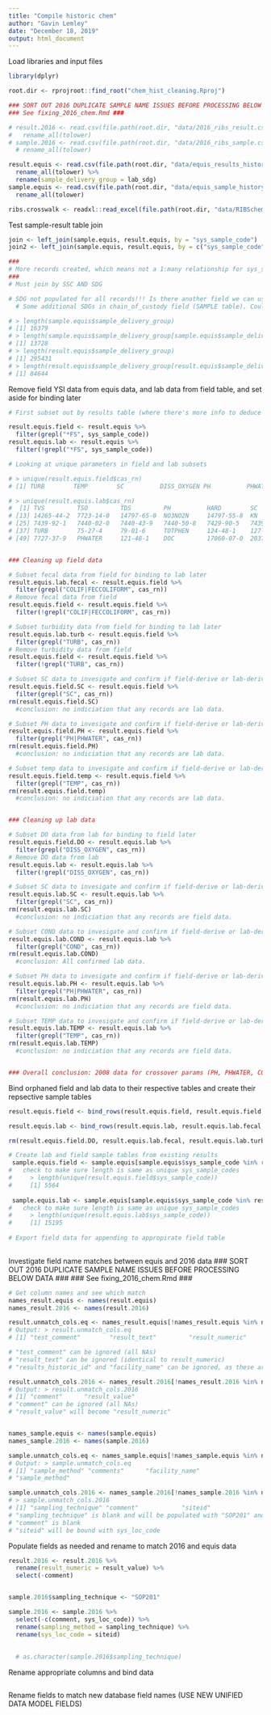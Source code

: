 ```yaml
---
title: "Compile historic chem"
author: "Gavin Lemley"
date: "December 18, 2019"
output: html_document
---
```


Load libraries and input files
```r
library(dplyr)

root.dir <- rprojroot::find_root("chem_hist_cleaning.Rproj")

### SORT OUT 2016 DUPLICATE SAMPLE NAME ISSUES BEFORE PROCESSING BELOW DATA ###
### See fixing_2016_chem.Rmd ###

# result.2016 <- read.csv(file.path(root.dir, "data/2016_ribs_result.csv"), stringsAsFactors = FALSE) %>% 
#   rename_all(tolower)
# sample.2016 <- read.csv(file.path(root.dir, "data/2016_ribs_sample.csv"), stringsAsFactors = FALSE) %>% 
  # rename_all(tolower)

result.equis <- read.csv(file.path(root.dir, "data/equis_results_history.csv"), stringsAsFactors = FALSE) %>% 
  rename_all(tolower) %>%
  rename(sample_delivery_group = lab_sdg)
sample.equis <- read.csv(file.path(root.dir, "data/equis_sample_history.csv"), stringsAsFactors = FALSE) %>% 
  rename_all(tolower)

ribs.crosswalk <- readxl::read_excel(file.path(root.dir, "data/RIBSchem_historic_BioSiteJoin_2019-12-18.xlsx"))

```

Test sample-result table join
```r

join <- left_join(sample.equis, result.equis, by = "sys_sample_code")
join2 <- left_join(sample.equis, result.equis, by = c("sys_sample_code", "sample_delivery_group"))

###
# More records created, which means not a 1:many relationship for sys_sample_code. Look into this.
###
# Must join by SSC AND SDG

# SDG not populated for all records!!! Is there another field we can use?
  # Some additional SDGs in chain_of_custody field (SAMPLE table). Could pull SDG from lab_sample_id (RESULT table)

# > length(sample.equis$sample_delivery_group)
# [1] 16379
# > length(sample.equis$sample_delivery_group[sample.equis$sample_delivery_group != ""])
# [1] 13728
# > length(result.equis$sample_delivery_group)
# [1] 295431
# > length(result.equis$sample_delivery_group[result.equis$sample_delivery_group != ""])
# [1] 84644

```

Remove field YSI data from equis data, and lab data from field table, and set aside for binding later
```r
# First subset out by results table (where there's more info to deduce field vs lab data) then %in% match to subset samples table

result.equis.field <- result.equis %>% 
  filter(grepl("*FS", sys_sample_code))
result.equis.lab <- result.equis %>% 
  filter(!grepl("*FS", sys_sample_code))

# Looking at unique parameters in field and lab subsets

# > unique(result.equis.field$cas_rn)
# [1] TURB        TEMP        SC          DISS_OXYGEN PH          PHWATER     COLIF       FECCOLIFORM

# > unique(result.equis.lab$cas_rn)
#  [1] TVS         TSO         TDS         PH          HARD        SC          FECCOLIFORM COLIF       TSS         TEMP        DISS_OXYGEN TOC        
# [13] 14265-44-2  7723-14-0   14797-65-0  NO3NO2N     14797-55-8  KN          7664-41-7   ALK         16887-00-6  14808-79-8  16984-48-8  7439-97-6  
# [25] 7439-92-1   7440-02-0   7440-43-9   7440-50-8   7429-90-5   7439-89-6   7439-95-4   7439-96-5   7440-09-7   7440-23-5   7440-66-6   7440-70-2  
# [37] TURB        75-27-4     79-01-6     TOTPHEN     124-48-1    127-18-4    67-66-3     74-87-3     75-01-4     75-09-2     7440-22-4   7440-38-2  
# [49] 7727-37-9   PHWATER     121-48-1    DOC         17060-07-0  2037-26-5   460-00-4    PDORTHO     7440-44-0   COND        ARC-NO3NO2N 479-61-8 


### Cleaning up field data

# Subset fecal data from field for binding to lab later
result.equis.lab.fecal <- result.equis.field %>% 
  filter(grepl("COLIF|FECCOLIFORM", cas_rn))
# Remove fecal data from field
result.equis.field <- result.equis.field %>% 
  filter(!grepl("COLIF|FECCOLIFORM", cas_rn))

# Subset turbidity data from field for binding to lab later
result.equis.lab.turb <- result.equis.field %>% 
  filter(grepl("TURB", cas_rn))
# Remove turbidity data from field
result.equis.field <- result.equis.field %>% 
  filter(!grepl("TURB", cas_rn))

# Subset SC data to invesigate and confirm if field-derive or lab-derived
result.equis.field.SC <- result.equis.field %>% 
  filter(grepl("SC", cas_rn))
rm(result.equis.field.SC)
  #conclusion: no indiciation that any records are lab data.

# Subset PH data to invesigate and confirm if field-derive or lab-derived
result.equis.field.PH <- result.equis.field %>% 
  filter(grepl("PH|PHWATER", cas_rn))
rm(result.equis.field.PH)
  #conclusion: no indiciation that any records are lab data.

# Subset temp data to invesigate and confirm if field-derive or lab-derived
result.equis.field.temp <- result.equis.field %>% 
  filter(grepl("TEMP", cas_rn))
rm(result.equis.field.temp)
  #conclusion: no indiciation that any records are lab data.


### Cleaning up lab data

# Subset DO data from lab for binding to field later
result.equis.field.DO <- result.equis.lab %>% 
  filter(grepl("DISS_OXYGEN", cas_rn))
# Remove DO data from lab
result.equis.lab <- result.equis.lab %>% 
  filter(!grepl("DISS_OXYGEN", cas_rn))

# Subset SC data to invesigate and confirm if field-derive or lab-derived
result.equis.lab.SC <- result.equis.lab %>% 
  filter(grepl("SC", cas_rn))
rm(result.equis.lab.SC)
  #conclusion: no indiciation that any records are field data.

# Subset COND data to invesigate and confirm if field-derive or lab-derived
result.equis.lab.COND <- result.equis.lab %>% 
  filter(grepl("COND", cas_rn))
rm(result.equis.lab.COND)
  #conclusion: All confirmed lab data.

# Subset PH data to invesigate and confirm if field-derive or lab-derived
result.equis.lab.PH <- result.equis.lab %>% 
  filter(grepl("PH|PHWATER", cas_rn))
rm(result.equis.lab.PH)
  #conclusion: no indiciation that any records are field data.

# Subset TEMP data to invesigate and confirm if field-derive or lab-derived
result.equis.lab.TEMP <- result.equis.lab %>% 
  filter(grepl("TEMP", cas_rn))
rm(result.equis.lab.TEMP)
  #conclusion: no indiciation that any records are field data.


### Overall conclusion: 2008 data for crossover params (PH, PHWATER, COND, SC, TEMP) looks suspcicious and should be investigated when all data is together. Move ahead with current designations in data.

```

Bind orphaned field and lab data to their respective tables and create their repsective sample tables
```r

result.equis.field <- bind_rows(result.equis.field, result.equis.field.DO)

result.equis.lab <- bind_rows(result.equis.lab, result.equis.lab.fecal, result.equis.lab.turb)

rm(result.equis.field.DO, result.equis.lab.fecal, result.equis.lab.turb)

# Create lab and field sample tables from existing results
 sample.equis.field <- sample.equis[sample.equis$sys_sample_code %in% result.equis.field$sys_sample_code, ]
#   check to make sure length is same as unique sys_sample_codes
#     > length(unique(result.equis.field$sys_sample_code))
#     [1] 5564
 
 sample.equis.lab <- sample.equis[sample.equis$sys_sample_code %in% result.equis.lab$sys_sample_code, ]
#   check to make sure length is same as unique sys_sample_codes
#     > length(unique(result.equis.lab$sys_sample_code))
#     [1] 15195
 
# Export field data for appending to appropirate field table
 
```

Investigate field name matches between equis and 2016 data
### SORT OUT 2016 DUPLICATE SAMPLE NAME ISSUES BEFORE PROCESSING BELOW DATA ###
### See fixing_2016_chem.Rmd ###
```r
# Get column names and see which match
names_result.equis <- names(result.equis)
names_result.2016 <- names(result.2016)

result.unmatch_cols.eq <- names_result.equis[!names_result.equis %in% names_result.2016]
# Output: > result.unmatch_cols.eq
# [1] "test_comment"        "result_text"         "result_numeric"      "results_historic_id" "facility_name"  

# "test_comment" can be ignored (all NAs)
# "result_text" can be ignored (identical to result_numeric) 
# "results_historic_id" and "facility_name" can be ignored, as these are equis fields.

result.unmatch_cols.2016 <- names_result.2016[!names_result.2016 %in% names_result.equis]
# Output: > result.unmatch_cols.2016
# [1] "comment"      "result_value" 
# "comment" can be ignored (all NAs)
# "result_value" will become "result_numeric"


names_sample.equis <- names(sample.equis)
names_sample.2016 <- names(sample.2016)

sample.unmatch_cols.eq <- names_sample.equis[!names_sample.equis %in% names_sample.2016]
# Output: > sample.unmatch_cols.eq
# [1] "sample_method" "comments"      "facility_name"
# "sample_method" 

sample.unmatch_cols.2016 <- names_sample.2016[!names_sample.2016 %in% names_sample.equis]
# > sample.unmatch_cols.2016
# [1] "sampling_technique" "comment"            "siteid"
# "sampling_technique" is blank and will be populated with "SOP201" and append to equis "sample_method""
# "comment" is blank
# "siteid" will be bound with sys_loc_code

```

Populate fields as needed and rename to match 2016 and equis data
```r

result.2016 <- result.2016 %>% 
  rename(result_numeric = result_value) %>% 
  select(-comment)


sample.2016$sampling_technique <- "SOP201" 

sample.2016 <- sample.2016 %>% 
  select(-c(comment, sys_loc_code)) %>% 
  rename(sampling_method = sampling_technique) %>%
  rename(sys_loc_code = siteid)
  
  
  # as.character(sample.2016$sampling_technique)

```


Rename appropriate columns and bind data
```r

```


Rename fields to match new database field names (USE NEW UNIFIED DATA MODEL FIELDS)
```r

```


